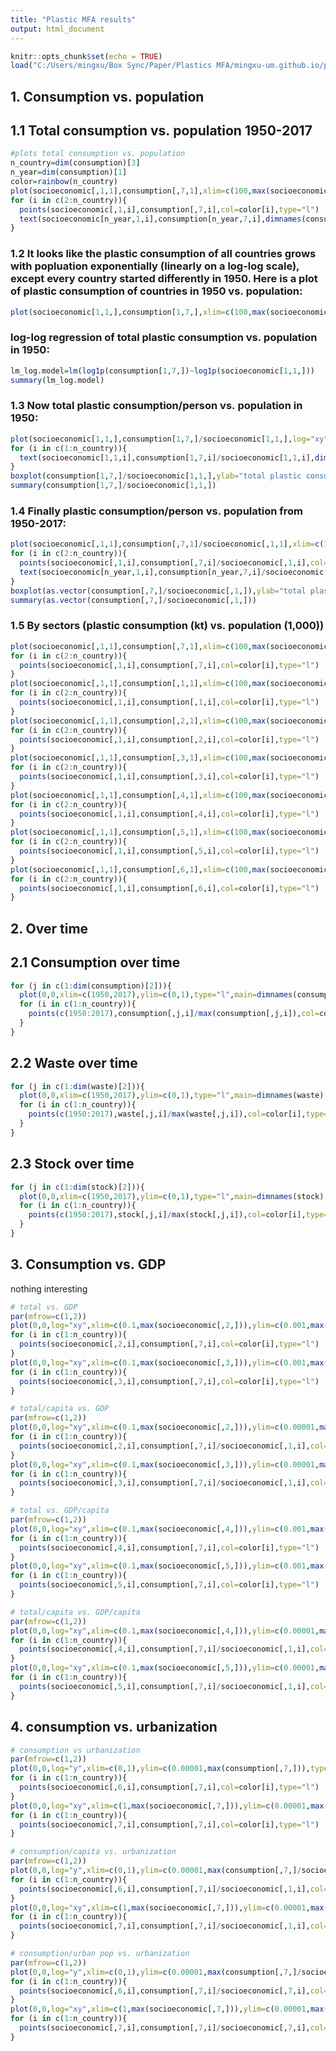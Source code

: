 ```yaml
---
title: "Plastic MFA results"
output: html_document
---
```


```r
knitr::opts_chunk$set(echo = TRUE)
load("C:/Users/mingxu/Box Sync/Paper/Plastics MFA/mingxu-um.github.io/plastics.RData")
```

## 1. Consumption vs. population

## 1.1 Total consumption vs. population 1950-2017
```r
#plots total consumption vs. population
n_country=dim(consumption)[3]
n_year=dim(consumption)[1]
color=rainbow(n_country)
plot(socioeconomic[,1,1],consumption[,7,1],xlim=c(100,max(socioeconomic[,1,])),ylim=c(0.01,max(consumption[,7,])),col=color[1],log="xy",xlab="population (1,000)",ylab="total plastic consumption (kton)",type = "l")
for (i in c(2:n_country)){
  points(socioeconomic[,1,i],consumption[,7,i],col=color[i],type="l")
  text(socioeconomic[n_year,1,i],consumption[n_year,7,i],dimnames(consumption)[[3]][i])
}
```

### 1.2 It looks like the plastic consumption of all countries grows with popluation exponentially (linearly on a log-log scale), except every country started differently in 1950. Here is a plot of plastic consumption of countries in 1950 vs. population:

```r
plot(socioeconomic[1,1,],consumption[1,7,],xlim=c(100,max(socioeconomic[,1,])),ylim=c(0.01,max(consumption[,7,])),col=color[1],log="xy",xlab="population-1950 (1,000)",ylab="total plastic consumption-1950 (kt)")
```

### log-log regression of total plastic consumption vs. population in 1950:
```r
lm_log.model=lm(log1p(consumption[1,7,])~log1p(socioeconomic[1,1,]))
summary(lm_log.model)
```

### 1.3 Now total plastic consumption/person vs. population in 1950:
```r
plot(socioeconomic[1,1,],consumption[1,7,]/socioeconomic[1,1,],log="xy", col=color[1],xlab="population-1950 (1,000)",ylab="total plastic consumption/capita-1950 (t/capita)")
for (i in c(1:n_country)){
  text(socioeconomic[1,1,i],consumption[1,7,i]/socioeconomic[1,1,i],dimnames(consumption)[[3]][i])
}
boxplot(consumption[1,7,]/socioeconomic[1,1,],ylab="total plastic consumption/person-1950 (t/capita)")
summary(consumption[1,7,]/socioeconomic[1,1,])
```

### 1.4 Finally plastic consumption/person vs. population from 1950-2017:
```r
plot(socioeconomic[,1,1],consumption[,7,1]/socioeconomic[,1,1],xlim=c(100,max(socioeconomic[,1,])),ylim=c(0.00001,max(consumption[,7,]/socioeconomic[,1,])),col=color[1],log="xy",xlab="population (1,000)",ylab="total plastic consumption/capita (t/capita)",type = "l")
for (i in c(2:n_country)){
  points(socioeconomic[,1,i],consumption[,7,i]/socioeconomic[,1,i],col=color[i],type="l")
  text(socioeconomic[n_year,1,i],consumption[n_year,7,i]/socioeconomic[n_year,1,i],dimnames(consumption)[[3]][i])
}
boxplot(as.vector(consumption[,7,]/socioeconomic[,1,]),ylab="total plastic consumption/capita (t/capita)")
summary(as.vector(consumption[,7,]/socioeconomic[,1,]))
```

### 1.5 By sectors (plastic consumption (kt) vs. population (1,000))

```r
plot(socioeconomic[,1,1],consumption[,7,1],xlim=c(100,max(socioeconomic[,1,])),ylim=c(0.001,max(consumption[,7,])),col=color[1],log="xy",type = "l",xlab="", ylab="",main="total")
for (i in c(2:n_country)){
  points(socioeconomic[,1,i],consumption[,7,i],col=color[i],type="l")
}
plot(socioeconomic[,1,1],consumption[,1,1],xlim=c(100,max(socioeconomic[,1,])),ylim=c(0.001,max(consumption[,1,])),col=color[1],log="xy",type = "l",xlab="", ylab="",main="Packaging")
for (i in c(2:n_country)){
  points(socioeconomic[,1,i],consumption[,1,i],col=color[i],type="l")
}
plot(socioeconomic[,1,1],consumption[,2,1],xlim=c(100,max(socioeconomic[,1,])),ylim=c(0.001,max(consumption[,2,])),col=color[1],log="xy",type = "l",xlab="", ylab="",main="Building/Construction")
for (i in c(2:n_country)){
  points(socioeconomic[,1,i],consumption[,2,i],col=color[i],type="l")
}
plot(socioeconomic[,1,1],consumption[,3,1],xlim=c(100,max(socioeconomic[,1,])),ylim=c(0.001,max(consumption[,3,])),col=color[1],log="xy",type = "l",xlab="", ylab="",main="Transportation")
for (i in c(2:n_country)){
  points(socioeconomic[,1,i],consumption[,3,i],col=color[i],type="l")
}
plot(socioeconomic[,1,1],consumption[,4,1],xlim=c(100,max(socioeconomic[,1,])),ylim=c(0.001,max(consumption[,4,])),col=color[1],log="xy",type = "l",xlab="", ylab="",main="EE")
for (i in c(2:n_country)){
  points(socioeconomic[,1,i],consumption[,4,i],col=color[i],type="l")
}
plot(socioeconomic[,1,1],consumption[,5,1],xlim=c(100,max(socioeconomic[,1,])),ylim=c(0.001,max(consumption[,5,])),col=color[1],log="xy",type = "l",xlab="", ylab="",main="HH")
for (i in c(2:n_country)){
  points(socioeconomic[,1,i],consumption[,5,i],col=color[i],type="l")
}
plot(socioeconomic[,1,1],consumption[,6,1],xlim=c(100,max(socioeconomic[,1,])),ylim=c(0.001,max(consumption[,6,])),col=color[1],log="xy",type = "l",xlab="", ylab="",main="Other")
for (i in c(2:n_country)){
  points(socioeconomic[,1,i],consumption[,6,i],col=color[i],type="l")
}
```

## 2. Over time

## 2.1 Consumption over time

```r
for (j in c(1:dim(consumption)[2])){
  plot(0,0,xlim=c(1950,2017),ylim=c(0,1),type="l",main=dimnames(consumption)[[2]][j])
  for (i in c(1:n_country)){
    points(c(1950:2017),consumption[,j,i]/max(consumption[,j,i]),col=color[i],type="l")
  }
}
```

## 2.2 Waste over time

```r
for (j in c(1:dim(waste)[2])){
  plot(0,0,xlim=c(1950,2017),ylim=c(0,1),type="l",main=dimnames(waste)[[2]][j])
  for (i in c(1:n_country)){
    points(c(1950:2017),waste[,j,i]/max(waste[,j,i]),col=color[i],type="l")
  }
}
```

## 2.3 Stock over time
```r
for (j in c(1:dim(stock)[2])){
  plot(0,0,xlim=c(1950,2017),ylim=c(0,1),type="l",main=dimnames(stock)[[2]][j])
  for (i in c(1:n_country)){
    points(c(1950:2017),stock[,j,i]/max(stock[,j,i]),col=color[i],type="l")
  }
}
```

## 3. Consumption vs. GDP
nothing interesting

```r
# total vs. GDP
par(mfrow=c(1,2))
plot(0,0,log="xy",xlim=c(0.1,max(socioeconomic[,2,])),ylim=c(0.001,max(consumption[,7,])),type = "l",xlab="GDP current ($)", ylab="consumption total (kton)",main="Total")
for (i in c(1:n_country)){
  points(socioeconomic[,2,i],consumption[,7,i],col=color[i],type="l")
}
plot(0,0,log="xy",xlim=c(0.1,max(socioeconomic[,3,])),ylim=c(0.001,max(consumption[,7,])),type = "l",xlab="GDP constant ($)", ylab="consumption total (kton)",main="Total")
for (i in c(1:n_country)){
  points(socioeconomic[,3,i],consumption[,7,i],col=color[i],type="l")
}

# total/capita vs. GDP
par(mfrow=c(1,2))
plot(0,0,log="xy",xlim=c(0.1,max(socioeconomic[,2,])),ylim=c(0.00001,max(consumption[,7,]/socioeconomic[,1,])),type = "l",xlab="GDP current ($)", ylab="consumption/capita (t/a)",main="Total/capita")
for (i in c(1:n_country)){
  points(socioeconomic[,2,i],consumption[,7,i]/socioeconomic[,1,i],col=color[i],type="l")
}
plot(0,0,log="xy",xlim=c(0.1,max(socioeconomic[,3,])),ylim=c(0.00001,max(consumption[,7,]/socioeconomic[,1,])),type = "l",xlab="GDP constant ($)", ylab="consumption/capita (t/a)",main="Total/capita")
for (i in c(1:n_country)){
  points(socioeconomic[,3,i],consumption[,7,i]/socioeconomic[,1,i],col=color[i],type="l")
}

# total vs. GDP/capita
par(mfrow=c(1,2))
plot(0,0,log="xy",xlim=c(0.1,max(socioeconomic[,4,])),ylim=c(0.001,max(consumption[,7,])),type = "l",xlab="GDP current/person ($/1,000)", ylab="consumption total (kton)",main="Total")
for (i in c(1:n_country)){
  points(socioeconomic[,4,i],consumption[,7,i],col=color[i],type="l")
}
plot(0,0,log="xy",xlim=c(0.1,max(socioeconomic[,5,])),ylim=c(0.001,max(consumption[,7,])),type = "l",xlab="GDP constant/person ($/1,000)", ylab="consumption total (kton)",main="Total")
for (i in c(1:n_country)){
  points(socioeconomic[,5,i],consumption[,7,i],col=color[i],type="l")
}

# total/capita vs. GDP/capita
par(mfrow=c(1,2))
plot(0,0,log="xy",xlim=c(0.1,max(socioeconomic[,4,])),ylim=c(0.00001,max(consumption[,7,]/socioeconomic[,1,])),type = "l",xlab="GDP current/person ($/1,000)", ylab="consumption/capita (t/a)",main="Total/capita")
for (i in c(1:n_country)){
  points(socioeconomic[,4,i],consumption[,7,i]/socioeconomic[,1,i],col=color[i],type="l")
}
plot(0,0,log="xy",xlim=c(0.1,max(socioeconomic[,5,])),ylim=c(0.00001,max(consumption[,7,]/socioeconomic[,1,])),type = "l",xlab="GDP constant/person ($/1,000)", ylab="consumption/capita (t/a)",main="Total/capita")
for (i in c(1:n_country)){
  points(socioeconomic[,5,i],consumption[,7,i]/socioeconomic[,1,i],col=color[i],type="l")
}
```

## 4. consumption vs. urbanization
```r
# consumption vs urbanization
par(mfrow=c(1,2))
plot(0,0,log="y",xlim=c(0,1),ylim=c(0.00001,max(consumption[,7,])),type = "l",xlab="urbanization rate", ylab="consumption (kt)",main="Total vs. urbanization")
for (i in c(1:n_country)){
  points(socioeconomic[,6,i],consumption[,7,i],col=color[i],type="l")
}
plot(0,0,log="xy",xlim=c(1,max(socioeconomic[,7,])),ylim=c(0.00001,max(consumption[,7,])),type = "l",xlab="urban pop (1,000)", ylab="consumption (kt)",main="Total vs. urban pop")
for (i in c(1:n_country)){
  points(socioeconomic[,7,i],consumption[,7,i],col=color[i],type="l")
}

# consumption/capita vs. urbanization
par(mfrow=c(1,2))
plot(0,0,log="y",xlim=c(0,1),ylim=c(0.00001,max(consumption[,7,]/socioeconomic[,1,])),type = "l",xlab="urbanization rate", ylab="consumption/capita (t/c)",main="Total/capita vs. urbanization")
for (i in c(1:n_country)){
  points(socioeconomic[,6,i],consumption[,7,i]/socioeconomic[,1,i],col=color[i],type="l")
}
plot(0,0,log="xy",xlim=c(1,max(socioeconomic[,7,])),ylim=c(0.00001,max(consumption[,7,]/socioeconomic[,1,])),type = "l",xlab="urban pop (1,000)", ylab="consumption/capita (t/c)",main="Total/capita vs. urban pop")
for (i in c(1:n_country)){
  points(socioeconomic[,7,i],consumption[,7,i]/socioeconomic[,1,i],col=color[i],type="l")
}

# consumption/urban pop vs. urbanization
par(mfrow=c(1,2))
plot(0,0,log="y",xlim=c(0,1),ylim=c(0.00001,max(consumption[,7,]/socioeconomic[,7,])),type = "l",xlab="urbanization rate", ylab="consumption/urban pop (t/c)",main="Total/urban pop vs. urbanization")
for (i in c(1:n_country)){
  points(socioeconomic[,6,i],consumption[,7,i]/socioeconomic[,7,i],col=color[i],type="l")
}
plot(0,0,log="xy",xlim=c(1,max(socioeconomic[,7,])),ylim=c(0.00001,max(consumption[,7,]/socioeconomic[,7,])),type = "l",xlab="urban pop (1,000)", ylab="consumption/urban pop (t/c)",main="Total/uban pop vs. urban pop")
for (i in c(1:n_country)){
  points(socioeconomic[,7,i],consumption[,7,i]/socioeconomic[,7,i],col=color[i],type="l")
}
```
